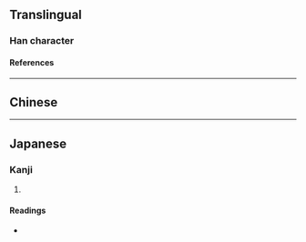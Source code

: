 {{also|廟|庙}}
{{character info/new}}
==Translingual==

===Han character===
{{Han char|rn=53|rad=广|as=08|sn=11|four=|canj=ITW|ids=⿸广苗}}

====References====
{{Han ref|kx=0348.160|dkj=09400|dj=0659.070|hdz=20892.060|uh=5EBF}}

----

==Chinese==
{{zh-see|廟|v}}

----

==Japanese==

===Kanji===
{{ja-kanji|grade=|rs=广08}}

# {{defn|lang=ja|sort=广08}}

====Readings====
* {{ja-readings
|goon=みょう
|kanon=びょう
|kun=みたまや
}}
